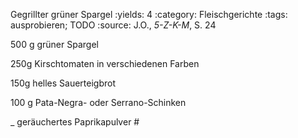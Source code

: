 Gegrillter grüner Spargel
:yields: 4
:category: Fleischgerichte
:tags: ausprobieren; TODO
:source: J.O., _5-Z-K-M_, S. 24

500 g grüner Spargel

250g Kirschtomaten in verschiedenen Farben

150g helles Sauerteigbrot

100 g Pata-Negra- oder Serrano-Schinken

_ geräuchertes Paprikapulver
#
